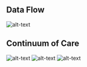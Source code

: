 ## Data Flow

![alt-text](images/image20.png)

## Continuum of Care

![alt-text](images/image19.png)
![alt-text](images/image21.png)
![alt-text](images/image22.png)